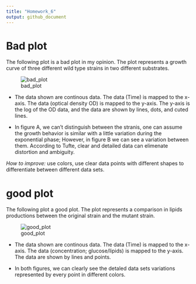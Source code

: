 ```yaml
---
title: "Homework_6"
output: github_document
---
```



# Bad plot

The following plot is a bad plot in my opinion. The plot represents a growth curve of three different wild type strains in two different substrates.


![bad_plot](/Users/AliAbdulaziz/Desktop/bad_plot.png)


- The data shown are continous data. The data (Time) is mapped to the x-axis. The data (optical density OD) is mapped to the y-axis. The y-axis is the log of the OD data, and the data are shown by lines, dots, and cuted lines.

- In figure A, we can't distinguish between the stranis, one can assume the growth behavior is similar with a little variation during the exponential phase; However, in figure B we can see a variation between them. According to Tufte, clear and detailed data can elimenate distortion and ambiguity.

_How to improve:_ use colors, use clear data points with different shapes to differentiate between different data sets.


# good plot

The following plot a good plot. The plot represents a comparison in lipids productions between the original strain and the mutant strain. 


![good_plot](/Users/AliAbdulaziz/Desktop/good_plot.png)


- The data shown are continous data. The data (Time) is mapped to the x-axis. The data (concentration; glucose/lipids) is mapped to the y-axis. The data are shown by lines and points.

- In both figures, we can clearly see the detaled data sets variations represented by every point in different colors.

